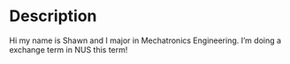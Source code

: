# Description

Hi my name is Shawn and I major in Mechatronics Engineering. I'm doing a exchange term in NUS this term!
